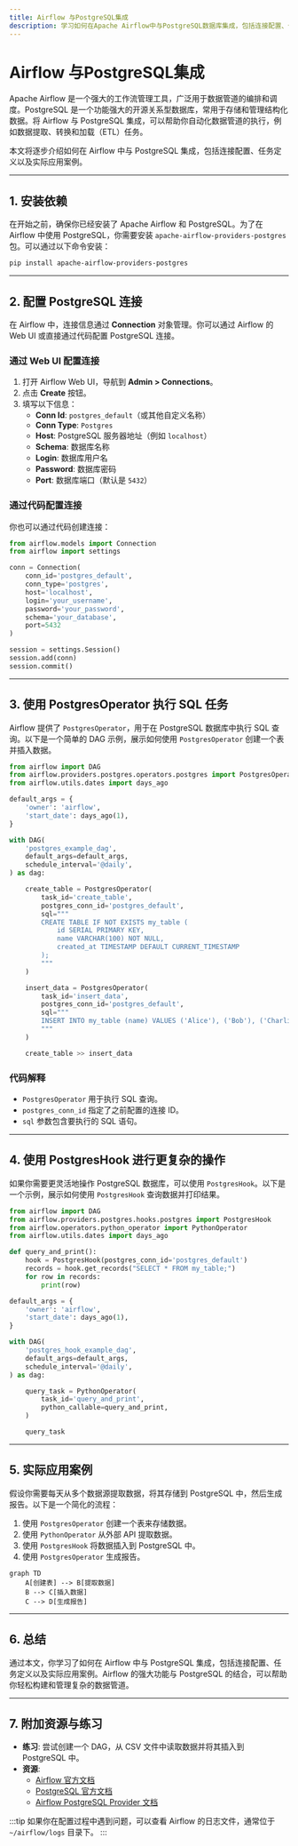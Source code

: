 ```yaml
---
title: Airflow 与PostgreSQL集成
description: 学习如何在Apache Airflow中与PostgreSQL数据库集成，包括连接配置、任务定义和实际应用案例。
---
```


# Airflow 与PostgreSQL集成

Apache Airflow 是一个强大的工作流管理工具，广泛用于数据管道的编排和调度。PostgreSQL 是一个功能强大的开源关系型数据库，常用于存储和管理结构化数据。将 Airflow 与 PostgreSQL 集成，可以帮助你自动化数据管道的执行，例如数据提取、转换和加载（ETL）任务。

本文将逐步介绍如何在 Airflow 中与 PostgreSQL 集成，包括连接配置、任务定义以及实际应用案例。

---

## 1. 安装依赖

在开始之前，确保你已经安装了 Apache Airflow 和 PostgreSQL。为了在 Airflow 中使用 PostgreSQL，你需要安装 `apache-airflow-providers-postgres` 包。可以通过以下命令安装：

```bash
pip install apache-airflow-providers-postgres
```

---

## 2. 配置 PostgreSQL 连接

在 Airflow 中，连接信息通过 **Connection** 对象管理。你可以通过 Airflow 的 Web UI 或直接通过代码配置 PostgreSQL 连接。

### 通过 Web UI 配置连接

1. 打开 Airflow Web UI，导航到 **Admin > Connections**。
2. 点击 **Create** 按钮。
3. 填写以下信息：
   - **Conn Id**: `postgres_default`（或其他自定义名称）
   - **Conn Type**: `Postgres`
   - **Host**: PostgreSQL 服务器地址（例如 `localhost`）
   - **Schema**: 数据库名称
   - **Login**: 数据库用户名
   - **Password**: 数据库密码
   - **Port**: 数据库端口（默认是 `5432`）

### 通过代码配置连接

你也可以通过代码创建连接：

```python
from airflow.models import Connection
from airflow import settings

conn = Connection(
    conn_id='postgres_default',
    conn_type='postgres',
    host='localhost',
    login='your_username',
    password='your_password',
    schema='your_database',
    port=5432
)

session = settings.Session()
session.add(conn)
session.commit()
```

---

## 3. 使用 PostgresOperator 执行 SQL 任务

Airflow 提供了 `PostgresOperator`，用于在 PostgreSQL 数据库中执行 SQL 查询。以下是一个简单的 DAG 示例，展示如何使用 `PostgresOperator` 创建一个表并插入数据。

```python
from airflow import DAG
from airflow.providers.postgres.operators.postgres import PostgresOperator
from airflow.utils.dates import days_ago

default_args = {
    'owner': 'airflow',
    'start_date': days_ago(1),
}

with DAG(
    'postgres_example_dag',
    default_args=default_args,
    schedule_interval='@daily',
) as dag:

    create_table = PostgresOperator(
        task_id='create_table',
        postgres_conn_id='postgres_default',
        sql="""
        CREATE TABLE IF NOT EXISTS my_table (
            id SERIAL PRIMARY KEY,
            name VARCHAR(100) NOT NULL,
            created_at TIMESTAMP DEFAULT CURRENT_TIMESTAMP
        );
        """
    )

    insert_data = PostgresOperator(
        task_id='insert_data',
        postgres_conn_id='postgres_default',
        sql="""
        INSERT INTO my_table (name) VALUES ('Alice'), ('Bob'), ('Charlie');
        """
    )

    create_table >> insert_data
```

### 代码解释

- `PostgresOperator` 用于执行 SQL 查询。
- `postgres_conn_id` 指定了之前配置的连接 ID。
- `sql` 参数包含要执行的 SQL 语句。

---

## 4. 使用 PostgresHook 进行更复杂的操作

如果你需要更灵活地操作 PostgreSQL 数据库，可以使用 `PostgresHook`。以下是一个示例，展示如何使用 `PostgresHook` 查询数据并打印结果。

```python
from airflow import DAG
from airflow.providers.postgres.hooks.postgres import PostgresHook
from airflow.operators.python_operator import PythonOperator
from airflow.utils.dates import days_ago

def query_and_print():
    hook = PostgresHook(postgres_conn_id='postgres_default')
    records = hook.get_records("SELECT * FROM my_table;")
    for row in records:
        print(row)

default_args = {
    'owner': 'airflow',
    'start_date': days_ago(1),
}

with DAG(
    'postgres_hook_example_dag',
    default_args=default_args,
    schedule_interval='@daily',
) as dag:

    query_task = PythonOperator(
        task_id='query_and_print',
        python_callable=query_and_print,
    )

    query_task
```

---

## 5. 实际应用案例

假设你需要每天从多个数据源提取数据，将其存储到 PostgreSQL 中，然后生成报告。以下是一个简化的流程：

1. 使用 `PostgresOperator` 创建一个表来存储数据。
2. 使用 `PythonOperator` 从外部 API 提取数据。
3. 使用 `PostgresHook` 将数据插入到 PostgreSQL 中。
4. 使用 `PostgresOperator` 生成报告。

```mermaid
graph TD
    A[创建表] --> B[提取数据]
    B --> C[插入数据]
    C --> D[生成报告]
```

---

## 6. 总结

通过本文，你学习了如何在 Airflow 中与 PostgreSQL 集成，包括连接配置、任务定义以及实际应用案例。Airflow 的强大功能与 PostgreSQL 的结合，可以帮助你轻松构建和管理复杂的数据管道。

---

## 7. 附加资源与练习

- **练习**: 尝试创建一个 DAG，从 CSV 文件中读取数据并将其插入到 PostgreSQL 中。
- **资源**:
  - [Airflow 官方文档](https://airflow.apache.org/docs/)
  - [PostgreSQL 官方文档](https://www.postgresql.org/docs/)
  - [Airflow PostgreSQL Provider 文档](https://airflow.apache.org/docs/apache-airflow-providers-postgres/stable/index.html)

:::tip
如果你在配置过程中遇到问题，可以查看 Airflow 的日志文件，通常位于 `~/airflow/logs` 目录下。
:::